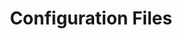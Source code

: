 ---
title: Configuration Files
description: This page is a work-in-progress.
sidebar:
    order: 1
    badge: "TODO"
---